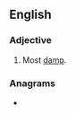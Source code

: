 ==English==

===Adjective===
{{head|en|adjective superlative form}}

# {{en-superlative of|damp}} Most [[damp]].

===Anagrams===
* {{anagrams|en|adempts|stamped}}